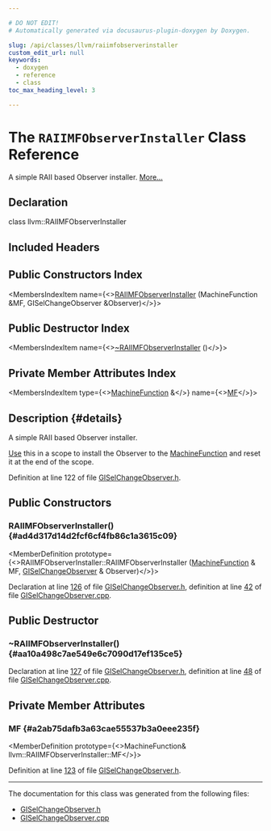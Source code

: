 ```yaml
---

# DO NOT EDIT!
# Automatically generated via docusaurus-plugin-doxygen by Doxygen.

slug: /api/classes/llvm/raiimfobserverinstaller
custom_edit_url: null
keywords:
  - doxygen
  - reference
  - class
toc_max_heading_level: 3

---
```





# The `RAIIMFObserverInstaller` Class Reference

<DoxygenPage pluginConfig={pluginConfig}>

A simple RAII based Observer installer. <a href="#details">More...</a>

## Declaration

<CodeBlock>class llvm::RAIIMFObserverInstaller</CodeBlock>

## Included Headers

<IncludesList>
<IncludesListItem
  filePath="llvm/CodeGen/GlobalISel/GISelChangeObserver.h"
  permalink="/docs/api/files/include/include/llvm/include/llvm/codegen/include/llvm/codegen/globalisel/giselchangeobserver-h"
  isLocal="true" />
</IncludesList>

## Public Constructors Index

<MembersIndex>

<MembersIndexItem
  name={<><a href="#ad4d317d14d2fcf6cf4fb86c1a3615c09">RAIIMFObserverInstaller</a> (MachineFunction &amp;MF, GISelChangeObserver &amp;Observer)</>}>
</MembersIndexItem>

</MembersIndex>

## Public Destructor Index

<MembersIndex>

<MembersIndexItem
  name={<><a href="#aa10a498c7ae549e6c7090d17ef135ce5">~RAIIMFObserverInstaller</a> ()</>}>
</MembersIndexItem>

</MembersIndex>

## Private Member Attributes Index

<MembersIndex>

<MembersIndexItem
  type={<><a href="/docs/api/classes/llvm/machinefunction">MachineFunction</a> &amp;</>}
  name={<><a href="#a2ab75dafb3a63cae55537b3a0eee235f">MF</a></>}>
</MembersIndexItem>

</MembersIndex>

## Description {#details}

A simple RAII based Observer installer.

<a href="/docs/api/classes/llvm/use">Use</a> this in a scope to install the Observer to the <a href="/docs/api/classes/llvm/machinefunction">MachineFunction</a> and reset it at the end of the scope.

Definition at line 122 of file <a href="/docs/api/files/include/include/llvm/include/llvm/codegen/include/llvm/codegen/globalisel/giselchangeobserver-h">GISelChangeObserver.h</a>.

<SectionDefinition>

## Public Constructors

### RAIIMFObserverInstaller() {#ad4d317d14d2fcf6cf4fb86c1a3615c09}

<MemberDefinition
  prototype={<>RAIIMFObserverInstaller::RAIIMFObserverInstaller (<a href="/docs/api/classes/llvm/machinefunction">MachineFunction</a> &amp; MF, <a href="/docs/api/classes/llvm/giselchangeobserver">GISelChangeObserver</a> &amp; Observer)</>}>

Declaration at line <a href="/docs/api/files/include/include/llvm/include/llvm/codegen/include/llvm/codegen/globalisel/giselchangeobserver-h/#l00126">126</a> of file <a href="/docs/api/files/include/include/llvm/include/llvm/codegen/include/llvm/codegen/globalisel/giselchangeobserver-h">GISelChangeObserver.h</a>, definition at line <a href="/docs/api/files/lib/lib/codegen/lib/codegen/globalisel/giselchangeobserver-cpp/#l00042">42</a> of file <a href="/docs/api/files/lib/lib/codegen/lib/codegen/globalisel/giselchangeobserver-cpp">GISelChangeObserver.cpp</a>.
</MemberDefinition>

</SectionDefinition>

<SectionDefinition>

## Public Destructor

### ~RAIIMFObserverInstaller() {#aa10a498c7ae549e6c7090d17ef135ce5}

<MemberDefinition
  prototype="RAIIMFObserverInstaller::~RAIIMFObserverInstaller ()">

Declaration at line <a href="/docs/api/files/include/include/llvm/include/llvm/codegen/include/llvm/codegen/globalisel/giselchangeobserver-h/#l00127">127</a> of file <a href="/docs/api/files/include/include/llvm/include/llvm/codegen/include/llvm/codegen/globalisel/giselchangeobserver-h">GISelChangeObserver.h</a>, definition at line <a href="/docs/api/files/lib/lib/codegen/lib/codegen/globalisel/giselchangeobserver-cpp/#l00048">48</a> of file <a href="/docs/api/files/lib/lib/codegen/lib/codegen/globalisel/giselchangeobserver-cpp">GISelChangeObserver.cpp</a>.
</MemberDefinition>

</SectionDefinition>

<SectionDefinition>

## Private Member Attributes

### MF {#a2ab75dafb3a63cae55537b3a0eee235f}

<MemberDefinition
  prototype={<>MachineFunction&amp; llvm::RAIIMFObserverInstaller::MF</>}>

Definition at line <a href="/docs/api/files/include/include/llvm/include/llvm/codegen/include/llvm/codegen/globalisel/giselchangeobserver-h/#l00123">123</a> of file <a href="/docs/api/files/include/include/llvm/include/llvm/codegen/include/llvm/codegen/globalisel/giselchangeobserver-h">GISelChangeObserver.h</a>.
</MemberDefinition>

</SectionDefinition>

<hr/>

The documentation for this class was generated from the following files:

<ul>
<li><a href="/docs/api/files/include/include/llvm/include/llvm/codegen/include/llvm/codegen/globalisel/giselchangeobserver-h">GISelChangeObserver.h</a></li>
<li><a href="/docs/api/files/lib/lib/codegen/lib/codegen/globalisel/giselchangeobserver-cpp">GISelChangeObserver.cpp</a></li>
</ul>

</DoxygenPage>
